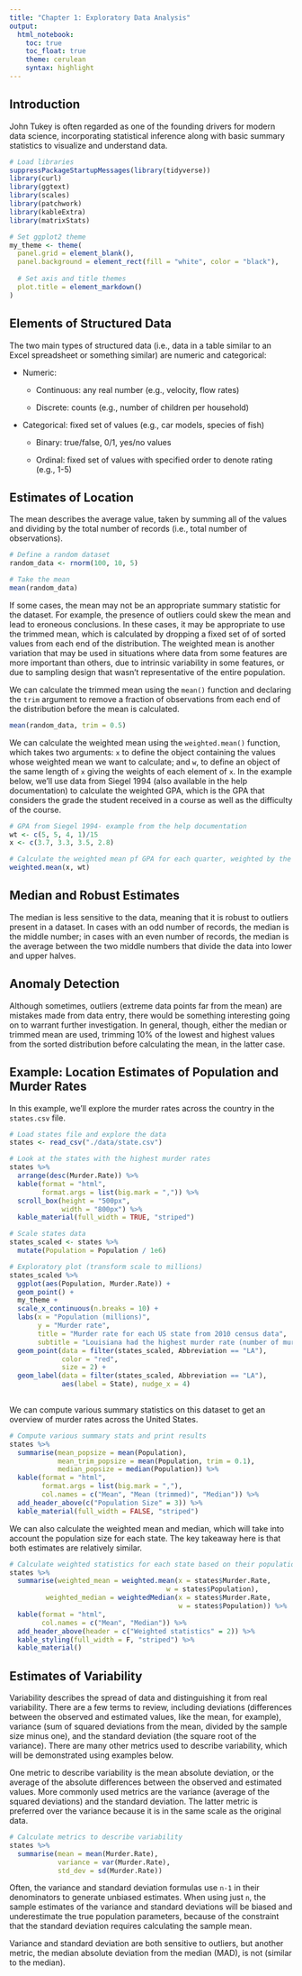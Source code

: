 ```yaml
---
title: "Chapter 1: Exploratory Data Analysis"
output:
  html_notebook:
    toc: true
    toc_float: true
    theme: cerulean
    syntax: highlight
---
```


## Introduction

John Tukey is often regarded as one of the founding drivers for modern data science, incorporating statistical inference along with basic summary statistics to visualize and understand data.

```r
# Load libraries
suppressPackageStartupMessages(library(tidyverse))
library(curl)
library(ggtext)
library(scales)
library(patchwork)
library(kableExtra)
library(matrixStats)

# Set ggplot2 theme
my_theme <- theme(
  panel.grid = element_blank(), 
  panel.background = element_rect(fill = "white", color = "black"),
  
  # Set axis and title themes
  plot.title = element_markdown()
)
```


## Elements of Structured Data

The two main types of structured data (i.e., data in a table similar to an Excel spreadsheet or something similar) are numeric and categorical:

* Numeric:

  * Continuous: any real number (e.g., velocity, flow rates)

  * Discrete: counts (e.g., number of children per household)
  
* Categorical: fixed set of values (e.g., car models, species of fish)

  * Binary: true/false, 0/1, yes/no values
  
  * Ordinal: fixed set of values with specified order to denote rating (e.g., 1-5)
  
## Estimates of Location

The mean describes the average value, taken by summing all of the values and dividing by the total number of records (i.e., total number of observations).

```r
# Define a random dataset
random_data <- rnorm(100, 10, 5)

# Take the mean
mean(random_data)
```

If some cases, the mean may not be an appropriate summary statistic for the dataset.  For example, the presence of outliers could skew the mean and lead to eroneous conclusions.  In these cases, it may be appropriate to use the trimmed mean, which is calculated by dropping a fixed set of of sorted values from each end of the distribution.  The weighted mean is another variation that may be used in situations where data from some features are more important than others, due to intrinsic variability in some features, or due to sampling design that wasn't representative of the entire population.  

We can calculate the trimmed mean using the `mean()` function and declaring the `trim` argument to remove a fraction of observations from each end of the distribution before the mean is calculated.

```r
mean(random_data, trim = 0.5)
```

We can calculate the weighted mean using the `weighted.mean()` function, which takes two arguments: `x` to define the object containing the values whose weighted mean we want to calculate; and `w`, to define an object of the same length of `x` giving the weights of each element of `x`.  In the example below, we'll use data from Siegel 1994 (also available in the help documentation) to calculate the weighted GPA, which is the GPA that considers the grade the student received in a course as well as the difficulty of the course.

```r
# GPA from Siegel 1994- example from the help documentation
wt <- c(5, 5, 4, 1)/15
x <- c(3.7, 3.3, 3.5, 2.8)

# Calculate the weighted mean pf GPA for each quarter, weighted by the course load
weighted.mean(x, wt)
```

## Median and Robust Estimates

 The median is less sensitive to the data, meaning that it is robust to outliers present in a dataset.  In cases with an odd number of records, the median is the middle number; in cases with an even number of records, the median is the average between the two middle numbers that divide the data into lower and upper halves.  

## Anomaly Detection

Although sometimes, outliers (extreme data points far from the mean) are mistakes made from data entry, there would be something interesting going on to warrant further investigation.  In general, though, either the median or trimmed mean are used, trimming 10% of the lowest and highest values from the sorted distribution before calculating the mean, in the latter case.  

## Example: Location Estimates of Population and Murder Rates

In this example, we'll explore the murder rates across the country in the `states.csv` file.

```r
# Load states file and explore the data
states <- read_csv("./data/state.csv")

# Look at the states with the highest murder rates
states %>% 
  arrange(desc(Murder.Rate)) %>% 
  kable(format = "html", 
        format.args = list(big.mark = ",")) %>% 
  scroll_box(height = "500px", 
             width = "800px") %>% 
  kable_material(full_width = TRUE, "striped")

# Scale states data
states_scaled <- states %>% 
  mutate(Population = Population / 1e6)
```

```r
# Exploratory plot (transform scale to millions)
states_scaled %>% 
  ggplot(aes(Population, Murder.Rate)) + 
  geom_point() +
  my_theme +
  scale_x_continuous(n.breaks = 10) +
  labs(x = "Population (millions)", 
       y = "Murder rate", 
       title = "Murder rate for each US state from 2010 census data",
       subtitle = "Louisiana had the highest murder rate (number of murders per 100,000 people)") +
  geom_point(data = filter(states_scaled, Abbreviation == "LA"), 
             color = "red", 
             size = 2) +
  geom_label(data = filter(states_scaled, Abbreviation == "LA"),
             aes(label = State), nudge_x = 4)
  
```

We can compute various summary statistics on this dataset to get an overview of murder rates across the United States.

```r
# Compute various summary stats and print results
states %>% 
  summarise(mean_popsize = mean(Population), 
            mean_trim_popsize = mean(Population, trim = 0.1), 
            median_popsize = median(Population)) %>% 
  kable(format = "html", 
        format.args = list(big.mark = ","), 
        col.names = c("Mean", "Mean (trimmed)", "Median")) %>%
  add_header_above(c("Population Size" = 3)) %>% 
  kable_material(full_width = FALSE, "striped")

```

We can also calculate the weighted mean and median, which will take into account the population size for each state.  The key takeaway here is that both estimates are relatively similar.  

```r
# Calculate weighted statistics for each state based on their population size
states %>% 
  summarise(weighted_mean = weighted.mean(x = states$Murder.Rate, 
                                       w = states$Population), 
         weighted_median = weightedMedian(x = states$Murder.Rate, 
                                          w = states$Population)) %>% 
  kable(format = "html", 
        col.names = c("Mean", "Median")) %>% 
  add_header_above(header = c("Weighted statistics" = 2)) %>% 
  kable_styling(full_width = F, "striped") %>% 
  kable_material()

```

## Estimates of Variability

Variability describes the spread of data and distinguishing it from real variability.  There are a few terms to review, including deviations (differences between the observed and estimated values, like the mean, for example), variance (sum of squared deviations from the mean, divided by the sample size minus one), and the standard deviation (the square root of the variance).  There are many other metrics used to describe variability, which will be demonstrated using examples below.

One metric to describe variability is the mean absolute deviation, or the average of the absolute differences between the observed and estimated values.  More commonly used metrics are the variance (average of the squared deviations) and the standard deviation.  The latter metric is preferred over the variance because it is in the same scale as the original data.

```r
# Calculate metrics to describe variability
states %>% 
  summarise(mean = mean(Murder.Rate),
            variance = var(Murder.Rate), 
            std_dev = sd(Murder.Rate))
```

Often, the variance and standard deviation formulas use `n-1` in their denominators to generate unbiased estimates.  When using just `n`, the sample estimates of the variance and standard deviations will be biased and underestimate the true population parameters, because of the constraint that the standard deviation requires calculating the sample mean.

Variance and standard deviation are both sensitive to outliers, but another metric, the median absolute deviation from the median (MAD), is not (similar to the median).  